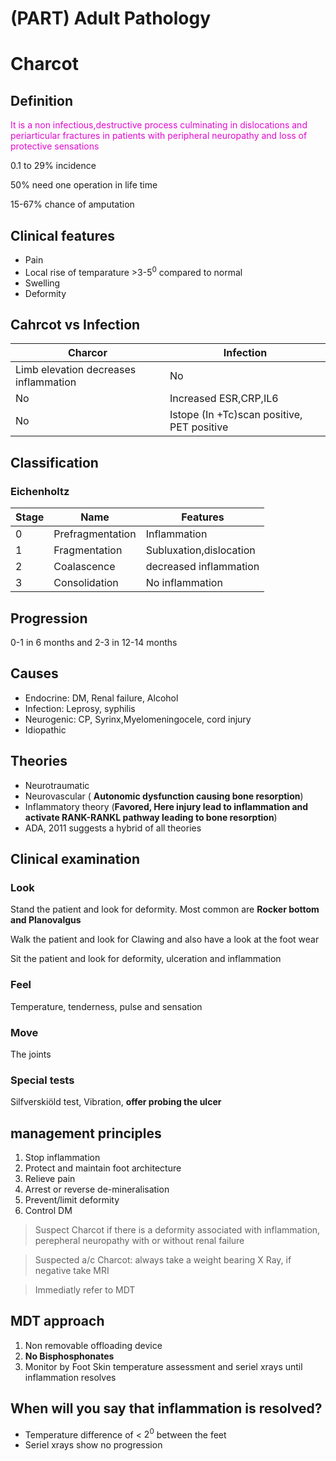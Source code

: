 # (PART) Adult Pathology{-} 
# Charcot

## Definition

<font color="emerald">It is a non infectious,destructive process culminating in dislocations and periarticular fractures in patients with peripheral neuropathy and loss of protective sensations</font>

0.1 to 29% incidence

50% need one operation in life time

15-67% chance of amputation

## Clinical features
- Pain
- Local rise of temparature >3-5<sup>0</sup> compared to normal
- Swelling
- Deformity

## Cahrcot vs Infection

|Charcor|Infection|
|--|--|
|Limb elevation decreases inflammation|No|
|No |Increased ESR,CRP,IL6|
|No |Istope (In +Tc)scan positive, PET positive|

## Classification

### Eichenholtz

|Stage|Name|Features|
|--|--|--|
|0|Prefragmentation|Inflammation|
|1|Fragmentation|Subluxation,dislocation|
|2|Coalascence|decreased inflammation|bone resorption|
|3|Consolidation|No inflammation|OA in X Ray|

## Progression

0-1 in 6 months and 2-3 in 12-14 months

## Causes

- Endocrine: DM, Renal failure, Alcohol
- Infection: Leprosy, syphilis
- Neurogenic: CP, Syrinx,Myelomeningocele, cord injury
- Idiopathic

## Theories

- Neurotraumatic
- Neurovascular ( **Autonomic dysfunction causing bone resorption**)
- Inflammatory theory (**Favored, Here injury lead to inflammation and activate RANK-RANKL pathway leading to bone resorption**)
- ADA, 2011 suggests a hybrid of all theories
  


## Clinical examination

### Look

Stand the patient and look for deformity. Most common are **Rocker bottom and Planovalgus**

Walk the patient and look for Clawing and also have a look at the foot wear

Sit the patient and look for deformity, ulceration and inflammation

### Feel

Temperature, tenderness, pulse and sensation

### Move

The joints

### Special tests

Silfverskiöld test, Vibration, **offer probing the ulcer**

## management principles




 1. Stop inflammation
 2. Protect and maintain foot architecture
 3. Relieve pain
 4. Arrest or reverse de-mineralisation
 5. Prevent/limit deformity
 6. Control DM
 
 > Suspect Charcot if there is a deformity associated with inflammation, perepheral neuropathy with or without renal failure
 
 > Suspected a/c Charcot: always take a weight bearing X Ray, if negative take MRI
 
 > Immediatly refer to MDT
 
## MDT approach

 1. Non removable offloading device
 2. **No Bisphosphonates**
 3. Monitor by Foot Skin temperature assessment and seriel xrays until inflammation resolves
 
## When will you say that inflammation is resolved?

 + Temperature difference of < $2^0$ between the feet
 + Seriel xrays show no progression
 
 
 
 


